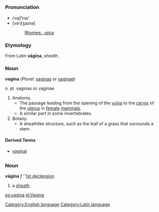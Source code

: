=={{en}}==
[[Category:English language]]
===Pronunciation===
*/vəjī'''ʹ'''nə/
*[vəˈdʒaɪnə]
*:[[Rhymes:English:-aɪnə|Rhymes: -aɪnə]]
===Etymology===
From Latin '''vāgīna''', ''sheath''.
===Noun===
'''vagina''' (''Plural:'' [[vaginas]] or [[vaginae]])

n. pl. vaginas or vaginae
#Anatomy.
#*The passage leading from the opening of the [[vulva]] to the [[cervix]] of the [[uterus]] in [[female]] [[mammal]]s.
#*A similar part in some invertebrates.
#Botany. 
#*A sheathlike structure, such as the leaf of a grass that surrounds a stem.

====Derived Terms====
*[[vaginal]]

=={{la}}==
[[Category:Latin language]]
===Noun===
'''vāgīna''' ''f'' ''[[Wiktionary Appendix:Latin first declension|1st declension]]

#a [[sheath]]

[[es:vagina]]
[[pl:Vagina]]